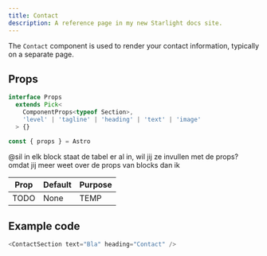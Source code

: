 ```yaml
---
title: Contact
description: A reference page in my new Starlight docs site.
---
```



The `Contact` component is used to render your contact information, typically on a separate page. 

## Props

```ts
interface Props
  extends Pick<
    ComponentProps<typeof Section>,
    'level' | 'tagline' | 'heading' | 'text' | 'image'
  > {}

const { props } = Astro
```

@sil in elk block staat de tabel er al in, wil jij ze invullen met de props? omdat jij meer weet over de props van blocks dan ik

| Prop  | Default | Purpose |
| ----  | ------- | ------- |
| TODO  | None    | TEMP    |

## Example code

```js
<ContactSection text="Bla" heading="Contact" />
```

<Showcase>
  <ContactSection text="Bla" heading="Contact" />
</Showcase>